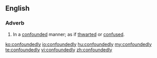 ==English==

===Adverb===
{{en-adv}}
# In a [[confounded]] manner; as if [[thwarted]] or [[confused]].

[[ko:confoundedly]]
[[io:confoundedly]]
[[hu:confoundedly]]
[[my:confoundedly]]
[[te:confoundedly]]
[[vi:confoundedly]]
[[zh:confoundedly]]